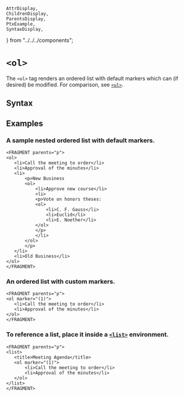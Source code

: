     AttrDisplay,
    ChildrenDisplay,
    ParentsDisplay,
    PtxExample,
    SyntaxDisplay,
} from "../../../components";

# `<ol>`

The `<ol>` tag renders an ordered list with default markers which can (if
desired) be modified.  For comparison, see [`<ul>`](./ul).

## Syntax

<SyntaxDisplay name="ol" />

## Examples

### A sample nested ordered list with default markers.

 ```ptx-example
<FRAGMENT parents="p">
<ol>
    <li>Call the meeting to order</li>
    <li>Approval of the minutes</li>
    <li>
        <p>New Business
        <ol>
            <li>Approve new course</li>
            <li>
            <p>Vote on honors theses:
            <ol>
                <li>C. F. Gauss</li>
                <li>Euclid</li>
                <li>E. Noether</li>
            </ol>
            </p>
            </li>
        </ol>
        </p>
    </li>
    <li>Old Business</li>
</ol>
</FRAGMENT>
```

### An ordered list with custom markers.

 ```ptx-example
<FRAGMENT parents="p">
<ol marker="(1)">
    <li>Call the meeting to order</li>
    <li>Approval of the minutes</li>
</ol>
</FRAGMENT>
```

### To reference a list, place it inside a [`<list>`](list) environment.

 ```ptx-example
<FRAGMENT parents="p">
<list>
    <title>Meeting Agenda</title>
    <ol marker="(1)">
        <li>Call the meeting to order</li>
        <li>Approval of the minutes</li>
    </ol>
</list>
</FRAGMENT>
```
